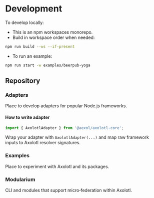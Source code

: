 # Development

To develop locally:
- This is an npm workspaces monorepo.
- Build in workspace order when needed:
```sh
npm run build --ws --if-present
```
- To run an example:
```sh
npm run start -w examples/beerpub-yoga
```

## Repository

### Adapters
Place to develop adapters for popular Node.js frameworks.
#### How to write adapter
```ts
import { AxolotlAdapter } from '@aexol/axolotl-core';
```

Wrap your adapter with `AxolotlAdapter(...)` and map raw framework inputs to
Axolotl resolver signatures.

### Examples
Place to experiment with Axolotl and its packages.

### Modularium
CLI and modules that support micro‑federation within Axolotl.
